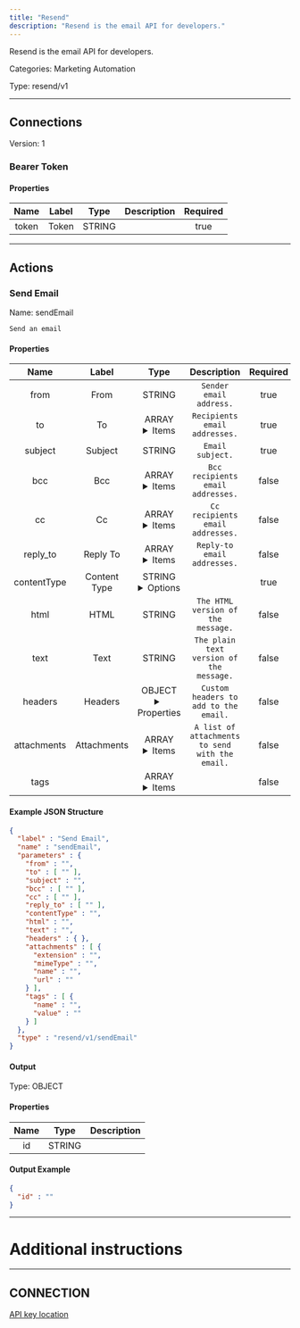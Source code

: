 ```yaml
---
title: "Resend"
description: "Resend is the email API for developers."
---
```


Resend is the email API for developers.


Categories: Marketing Automation


Type: resend/v1

<hr />



## Connections

Version: 1


### Bearer Token

#### Properties

|      Name       |      Label     |     Type     |     Description     | Required |
|:---------------:|:--------------:|:------------:|:-------------------:|:--------:|
| token | Token | STRING |  | true |





<hr />



## Actions


### Send Email
Name: sendEmail

`Send an email`

#### Properties

|      Name       |      Label     |     Type     |     Description     | Required |
|:---------------:|:--------------:|:------------:|:-------------------:|:--------:|
| from | From | STRING | `Sender email address.` | true |
| to | To | ARRAY <details> <summary> Items </summary> [STRING\($email)] </details> | `Recipients email addresses.` | true |
| subject | Subject | STRING | `Email subject.` | true |
| bcc | Bcc | ARRAY <details> <summary> Items </summary> [STRING\($email)] </details> | `Bcc recipients email addresses.` | false |
| cc | Cc | ARRAY <details> <summary> Items </summary> [STRING\($email)] </details> | `Cc recipients email addresses.` | false |
| reply_to | Reply To | ARRAY <details> <summary> Items </summary> [STRING\($email)] </details> | `Reply-to email addresses.` | false |
| contentType | Content Type | STRING <details> <summary> Options </summary> HTML, TEXT </details> |  | true |
| html | HTML | STRING | `The HTML version of the message.` | false |
| text | Text | STRING | `The plain text version of the message.` | false |
| headers | Headers | OBJECT <details> <summary> Properties </summary> &#123;&#125; </details> | `Custom headers to add to the email.` | false |
| attachments | Attachments | ARRAY <details> <summary> Items </summary> [FILE_ENTRY] </details> | `A list of attachments to send with the email.` | false |
| tags | | ARRAY <details> <summary> Items </summary> [&#123;STRING\(name), STRING\(value)&#125;] </details> |  | false |

#### Example JSON Structure
```json
{
  "label" : "Send Email",
  "name" : "sendEmail",
  "parameters" : {
    "from" : "",
    "to" : [ "" ],
    "subject" : "",
    "bcc" : [ "" ],
    "cc" : [ "" ],
    "reply_to" : [ "" ],
    "contentType" : "",
    "html" : "",
    "text" : "",
    "headers" : { },
    "attachments" : [ {
      "extension" : "",
      "mimeType" : "",
      "name" : "",
      "url" : ""
    } ],
    "tags" : [ {
      "name" : "",
      "value" : ""
    } ]
  },
  "type" : "resend/v1/sendEmail"
}
```

#### Output



Type: OBJECT


#### Properties

|     Name     |     Type     |     Description     |
|:------------:|:------------:|:-------------------:|
| id | STRING |  |




#### Output Example
```json
{
  "id" : ""
}
```




<hr />

# Additional instructions
<hr />

## CONNECTION

[API key location](https://resend.com/api-keys)
